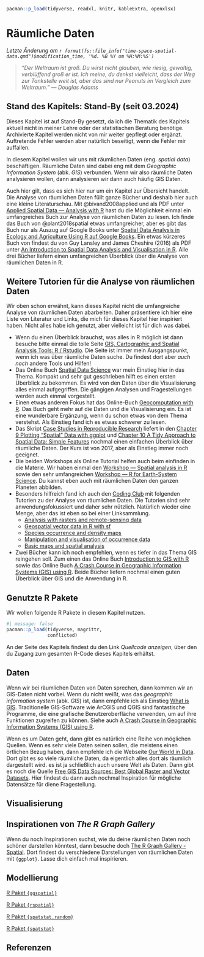 ```r
pacman::p_load(tidyverse, readxl, knitr, kableExtra, openxlsx)
```

# Räumliche Daten {#sec-spatial-data}

*Letzte Änderung am `r format(fs::file_info("time-space-spatial-data.qmd")$modification_time, '%d. %B %Y um %H:%M:%S')`*

> *"Der Weltraum ist groß. Du wirst nicht glauben, wie riesig, gewaltig, verblüffend groß er ist. Ich meine, du denkst vielleicht, dass der Weg zur Tankstelle weit ist, aber das sind nur Peanuts im Vergleich zum Weltraum." --- Douglas Adams*

::: {.callout-caution appearance="simple"}
## Stand des Kapitels: Stand-By (seit 03.2024)

Dieses Kapitel ist auf Stand-By gesetzt, da ich die Thematik des Kapitels aktuell nicht in meiner Lehre oder der statistischen Beratung benötige. Archivierte Kapitel werden nicht von mir weiter gepflegt oder ergänzt. Auftretende Fehler werden aber natürlich beseitigt, wenn die Fehler mir auffallen.
:::

In diesem Kapitel wollen wir uns mit räumlichen Daten (eng. *spatial data*) beschäftigen. Räumliche Daten sind dabei eng mit dem *Geographic Information System* (abk. *GIS*) verbunden. Wenn wir also räumliche Daten analysieren wollen, dann analysieren wir dann auch häufig GIS Daten.

Auch hier gilt, dass es sich hier nur um ein Kapitel zur Übersicht handelt. Die Analyse von räumlichen Daten füllt ganze Bücher und deshalb hier auch eine kleine Literaturschau. Mit @bivand2008applied und als PDF unter [Applied Spatial Data --- Analysis with R](http://gis.humboldt.edu/OLM/r/Spatial%20Analysis%20With%20R.pdf) hast du die Möglichkeit einmal ein umfangreiches Buch zur Analyse von räumlichen Daten zu lesen. Ich finde das Buch von @plant2018spatial etwas umfangreicher, aber es gibt das Buch nur als Auszug auf Google Books unter [Spatial Data Analysis in Ecology and Agriculture Using R auf Google Books](https://books.google.de/books?hl=de&lr=&id=oIqADwAAQBAJ&oi=fnd&pg=PP1&ots=wm3Zr2IfpY&sig=LleKhOSWERj9EuoyOk_Ef5P85-c#v=onepage&q&f=false). Ein etwas kürzeres Buch von findest du von Guy Lansley and James Cheshire (2016) als PDF unter [An Introduction to Spatial Data Analysis and Visualisation in R](https://www.spatialanalysisonline.com/An%20Introduction%20to%20Spatial%20Data%20Analysis%20in%20R.pdf). Alle drei Bücher liefern einen umfangreichen Überblick über die Analyse von räumlichen Daten in R.

::: callout-tip
## Weitere Tutorien für die Analyse von räumlichen Daten

Wir oben schon erwähnt, kann dieses Kapitel nicht die umfangreiche Analyse von räumlichen Daten abarbeiten. Daher präsentiere ich hier eine Liste von Literatur und Links, die mich für dieses Kapitel hier inspiriert haben. Nicht alles habe ich genutzt, aber vielleicht ist für dich was dabei.

-   Wenn du einen Überblick brauchst, was alles in R möglich ist dann besuche bitte einmal die tolle Seite [GIS, Cartographic and Spatial Analysis Tools: R / Rstudio](https://guides.library.columbia.edu/geotools/R). Die Seite ist immer mein Ausgangspunkt, wenn ich was über räumliche Daten suche. Du findest dort aber *auch noch* andere Tools und Hilfen!
-   Das Online Buch [Spatial Data Science](https://r-spatial.org/book/) war mein Einstieg hier in das Thema. Kompakt und sehr gut geschrieben hilft es einen ersten Überblick zu bekommen. Es wird von den Daten über die Visualisierung alles einmal aufgegriffen. Die gängigen Analysen und Fragestellungen werden auch einmal vorgestellt.
-   Einen etwas anderen Fokus hat das Online-Buch [Geocomputation with R](https://r.geocompx.org/). Das Buch geht mehr auf die Daten und die Visualisierung ein. Es ist eine wunderbare Ergänzung, wenn du schon etwas von dem Thema verstehst. Als Einstieg fand ich es etwas schwerer zu lesen.
-   Das Skript [Case Studies in Reproducible Research](https://eriqande.github.io/rep-res-eeb-2017/) liefert in den [Chapter 9 Plotting "Spatial" Data with ggplot](https://eriqande.github.io/rep-res-eeb-2017/plotting-spatial-data-with-ggplot.html) und [Chapter 10 A Tidy Approach to Spatial Data: Simple Features](https://eriqande.github.io/rep-res-eeb-2017/a-tidy-approach-to-spatial-data-simple-features.html) nochmal einen einfachen Überblick über räumliche Daten. Der Kurs ist von 2017, aber als Einstieg immer noch geeignet.
-   Die beiden Workshops als Online Tutorial helfen auch beim einfinden in die Materie. Wir haben einmal den [Workshop --- Spatial analysis in R](https://www.seascapemodels.org/spatial-analysis-in-r/spatial-analysis-in-r.html#Introduction) sowie den sehr umfangreichen [Workshop --- R for Earth-System Science](https://pjbartlein.github.io/REarthSysSci). Du kannst eben auch mit räumlichen Daten den ganzen Planeten abbilden.
-   Besonders hilfreich fand ich auch den [Coding Club](https://ourcodingclub.github.io/tutorials.html) mit folgenden Tutorien zu der Analyse von räumlichen Daten. Die Tutorien sind sehr anwendungsfokussiert und daher sehr nützlich. Natürlich wieder eine Menge, aber das ist eben so bei einer Linksammlung.
    -   [Analysis with rasters and remote-sensing data](https://ourcodingclub.github.io/tutorials/spatial)
    -   [Geospatial vector data in R with sf](https://ourcodingclub.github.io/tutorials/spatial-vector-sf)
    -   [Species occurrence and density maps](https://ourcodingclub.github.io/tutorials/seecc_1/index.html#Flickr)
    -   [Manipulation and visualisation of occurrence data](https://ourcodingclub.github.io/tutorials/occurrence)
    -   [Basic maps and spatial analysis](https://ourcodingclub.github.io/tutorials/maps)
-   Zwei Bücher kann ich noch empfehlen, wenn es tiefer in das Thema GIS reingehen soll. Zum einen das Online Buch [Introduction to GIS with R](https://www.jessesadler.com/post/gis-with-r-intro/) sowie das Online Buch [A Crash Course in Geographic Information Systems (GIS) using R](https://bookdown.org/michael_bcalles/gis-crash-course-in-r/). Beide Bücher liefern nochmal einen guten Überblick über GIS und die Anwendung in R.
:::

## Genutzte R Pakete

Wir wollen folgende R Pakete in diesem Kapitel nutzen.

```r
#| message: false
pacman::p_load(tidyverse, magrittr, 
               conflicted)
```

An der Seite des Kapitels findest du den Link *Quellcode anzeigen*, über den du Zugang zum gesamten R-Code dieses Kapitels erhältst.

## Daten

Wenn wir bei räumlichen Daten von Daten sprechen, dann kommen wir an GIS-Daten nicht vorbei. Wenn du nicht weißt, was das *geographic information system* (abk. *GIS*) ist, dann empfehle ich als Einstieg [What is GIS](https://www.esri.com/en-us/what-is-gis/overview). Traditionelle GIS-Software wie ArCGIS und QGIS sind fantastische Programme, die eine grafische Benutzeroberfläche verwenden, um auf ihre Funktionen zugreifen zu können. Siehe auch [A Crash Course in Geographic Information Systems (GIS) using R](https://bookdown.org/michael_bcalles/gis-crash-course-in-r/).

Wenn es um Daten geht, dann gibt es natürlich eine Reihe von möglichen Quellen. Wenn es sehr viele Daten seinen sollen, die meistens einen örtlichen Bezug haben, dann empfehle ich die Webseite [Our World in Data](https://ourworldindata.org/). Dort gibt es so viele räumliche Daten, da eigentlich alles dort als räumlich dargestellt wird. es ist ja schließlich auch unsere Welt als Daten. Dann gibt es noch die Quelle [Free GIS Data Sources: Best Global Raster and Vector Datasets](https://gisgeography.com/best-free-gis-data-sources-raster-vector/). Hier findest du dann auch nochmal Inspiration für mögliche Datensätze für diene Fragestellung.

## Visualisierung

::: callout-tip
## Inspirationen von *The R Graph Gallery*

Wenn du noch Inspirationen suchst, wie du deine räumlichen Daten noch schöner darstellen könntest, dann besuche doch [The R Graph Gallery - Spatial](https://r-charts.com/spatial/). Dort findest du verschiedene Darstellungen von räumlichen Daten mit `{ggplot}`. Lasse dich einfach mal inspirieren.
:::

## Modellierung

[R Paket `{ggspatial}`](https://paleolimbot.github.io/ggspatial/)

[R Paket `{rspatial}`](https://rspatial.org/)

[R Paket `{spatstat.random}`](https://cran.r-project.org/web/packages/spatstat.random/index.html)

[R Paket `{spatstat}`](https://spatstat.org/)

## Referenzen {.unnumbered}
